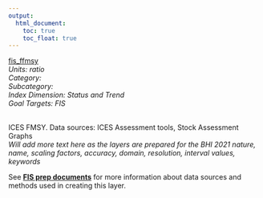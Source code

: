 ```yaml
---
output:
  html_document:
    toc: true
    toc_float: true
---
```


[fis_ffmsy](https://github.com/OHI-Baltic/bhi-prep/blob/master/layers/fis_ffmsy_bhi2019.csv)\
*Units: ratio*\
*Category:*\
*Subcategory:*\
*Index Dimension: Status and Trend*\
*Goal Targets: FIS*\
<br>

ICES  FMSY.  Data sources: ICES Assessment tools, Stock Assessment Graphs\
*Will add more text here as the layers are prepared for the BHI 2021*
*nature, name, scaling factors, accuracy, domain, resolution, interval values, keywords*

See [**FIS prep documents**](https://github.com/OHI-Baltic/bhi-prep/blob/master/prep/FIS/v2021/fis_prep.md) for more information about data sources and methods used in creating this layer.

<br>

